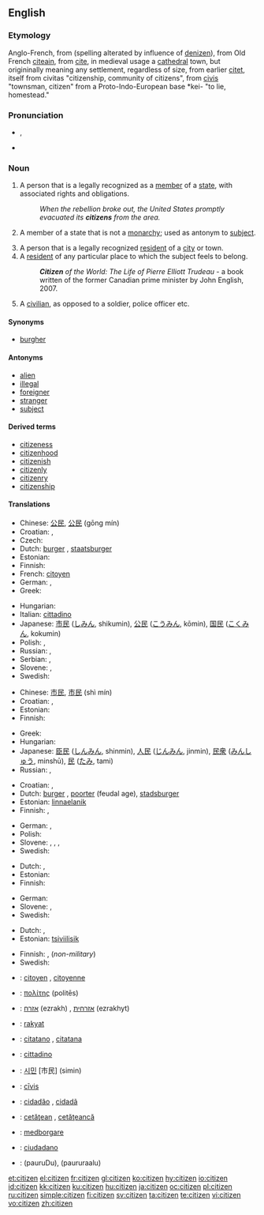 ==English==

===Etymology===
Anglo-French, from {{etyl|fro}} {{term|citezein|lang=fro}} (spelling alterated by influence of [[denizen]]), from Old French [[citeain]], from [[cite]], in medieval usage a [[cathedral]] town, but origininally meaning any settlement, regardless of size, from earlier [[citet]], itself from {{etyl|la}} civitas "citizenship, community of citizens", from [[civis]] "townsman, citizen" from a Proto-Indo-European base *kei- "to lie, homestead."

===Pronunciation===
* {{a|UK}} {{IPA|/ˈsɪt.ɪ.zən/}}, {{SAMPA|/"sIt.I.z@n/}}
* {{audio|en-us-citizen.ogg|Audio (US)}}

===Noun===
{{en-noun}}

# A person that is a legally recognized as a [[member]] of a [[state]], with associated rights and obligations.
#: ''When the rebellion broke out, the United States promptly evacuated its '''citizens''' from the area.''
# {{dated}} A member of a state that is not a [[monarchy]]; used as antonym to [[subject]].
# A person that is a legally recognized [[resident]] of a [[city]] or town.
# A [[resident]] of any particular place to which the subject feels to belong.
#: '''''Citizen''' of the World: The Life of Pierre Elliott Trudeau'' - a book written of the former Canadian prime minister by John English, 2007.
# A [[civilian]], as opposed to a soldier, police officer etc.

====Synonyms====
* [[burgher]]

====Antonyms====
* [[alien]]
* [[illegal]]
* [[foreigner]]
* [[stranger]]
* [[subject]]

====Derived terms====
* [[citizeness]]
* [[citizenhood]]
* [[citizenish]]
* [[citizenly]]
* [[citizenry]]
* [[citizenship]]

====Translations====
{{trans-top|legal member of a state}}
* Chinese: [[公民]], [[公民]] (gōng mín)
* Croatian: {{t-|hr|državljanin|m}}, {{t-|hr|državljanka|f}}
* Czech: {{t+|cs|občan|m}}
* Dutch: [[burger]] {{m}}, [[staatsburger]] {{m}}
* Estonian: {{t-|et|kodanik}}
* Finnish: {{t+|fi|kansalainen}}
* French: [[citoyen]]
* German: {{t+|de|Staatsbürger|m}}, {{t+|de|Bürger|m}}
* Greek: {{t+|el|πολίτης|m|tr=polítis|sc=Grek}}
{{trans-mid}}
* Hungarian: {{t+|hu|állampolgár}}
* Italian: [[cittadino]]
* Japanese: [[市民]] ([[しみん]], shikumin), [[公民]] ([[こうみん]], kōmin), [[国民]] ([[こくみん]], kokumin)
* Polish: {{t+|pl|obywatel|m}}, {{t+|pl|obywatelka|f}}
* Russian: {{t+|ru|гражданин|m|tr=graždanín|sc=Cyrl}}, {{t+|ru|гражданка|f|tr=graždánka|sc=Cyrl}}
* Serbian: {{t-|sr|državljanin|m}}, {{t-|sr|državljanka|f}}
* Slovene: {{t+|sl|državljan|m}}, {{t-|sl|državljanka|f}}
* Swedish: {{t-|sv|medborgare|c}}
{{trans-bottom}}

{{trans-top|antonym to "subject"}}
* Chinese: [[市民]], [[市民]] (shì mín)
* Croatian: {{t-|hr|građanin|m}}, {{t-|hr|građanka|f}}
* Estonian: {{t-|et|kodanik}}
* Finnish: {{t+|fi|kansalainen}}
{{trans-mid}}
* Greek: {{t+|el|πολίτης|m|tr=polítis|sc=Grek}}
* Hungarian: {{t+|hu|polgár}}
* Japanese: [[臣民]] ([[しんみん]], shinmin), [[人民]] ([[じんみん]], jinmin), [[民衆]] ([[みんしゅう]], minshū), [[民]] ([[たみ]], tami)
* Russian: {{t+|ru|гражданин|m|tr=graždanín|sc=Cyrl}}, {{t+|ru|гражданка|f|tr=graždánka|sc=Cyrl}}
{{trans-bottom}}

{{trans-top|legal resident of a city}}
* Croatian: {{t-|hr|građanin|m}}, {{t-|hr|građanka|f}}
* Dutch: [[burger]] {{m}}, [[poorter]] {{m}} (feudal age), [[stadsburger]] {{m}}
* Estonian: [[linnaelanik]]
* Finnish: {{t-|fi|kaupunkilainen}}, {{t-|fi|porvari}}
{{trans-mid}}
* German: {{t+|de|Einwohner|m}}, {{t+|de|Bürger|m}}
* Polish: {{t+|pl|mieszkaniec|m}}
* Slovene: {{t+|sl|meščan|m}}, {{t+|sl|meščanka|f}}, {{t-|sl|občan|m}}, {{t+|sl|občanka|f}}
* Swedish: {{t|sv|innevånare|c}}
{{trans-bottom}}

{{trans-top|resident of any particular place}}
* Dutch: {{t+|nl|burger|m}}, {{t+|nl|inwoner|m}}
* Estonian: {{t-|et|kodanik}}
* Finnish: {{t+|fi|kansalainen}}
{{trans-mid}}
* German: {{t+|de|Einwohner|m}}
* Slovene: {{t+|sl|državljan|m}}, {{t-|sl|državljanka|f}}
* Swedish: {{t|sv|innevånare|c}}
{{trans-bottom}}

{{trans-top|civilian}}
* Dutch: {{t+|nl|burger|m}}, {{t-|nl|particulier|m}}
* Estonian: [[tsiviilisik]]
{{trans-mid}}
* Finnish: {{t+|fi|kansalainen}}, {{t-|fi|siviili}} (''non-military'')
* Swedish: {{t-|sv|civilist|c}}
{{trans-bottom}}

{{checktrans-top}}
* {{ttbc|French}}: [[citoyen]] {{m}}, [[citoyenne]] {{f}}
* {{ttbc|Ancient Greek}}: [[πολίτης]] (politēs) {{m}}
* {{ttbc|Hebrew}}: [[אזרח]] (ezrakh) {{m}}, [[אזרחית]] (ezrakhyt) {{f}}
* {{ttbc|Indonesian}}: [[rakyat]]
* {{ttbc|Interlingua}}: [[citatano]] {{m}}, [[citatana]] {{f}}
* {{ttbc|Italian}}: [[cittadino]] {{m}}
{{checktrans-mid}}
* {{ttbc|Korean}}: [[시민]] [市民] (simin)
* {{ttbc|Latin}}: [[civis|cīvis]] {{m|f}}
* {{ttbc|Portuguese}}: [[cidadão]] {{m}}, [[cidadã]] {{f}}
* {{ttbc|Romanian}}: [[cetăţean]] {{m}}, [[cetăţeancă]] {{f}}
* {{ttbc|Swedish}}: [[medborgare]]
* {{ttbc|Spanish}}: [[ciudadano]] {{m}}
* {{ttbc|Telugu}}: {{t|te|పౌరుడు|sc=Telu}}(pauruDu){{m}},{{t|te|పౌరురాలు|sc=Telu}} (paururaalu) {{f}}
{{checktrans-bottom}}

[[et:citizen]]
[[el:citizen]]
[[fr:citizen]]
[[gl:citizen]]
[[ko:citizen]]
[[hy:citizen]]
[[io:citizen]]
[[id:citizen]]
[[kk:citizen]]
[[ku:citizen]]
[[hu:citizen]]
[[ja:citizen]]
[[oc:citizen]]
[[pl:citizen]]
[[ru:citizen]]
[[simple:citizen]]
[[fi:citizen]]
[[sv:citizen]]
[[ta:citizen]]
[[te:citizen]]
[[vi:citizen]]
[[vo:citizen]]
[[zh:citizen]]